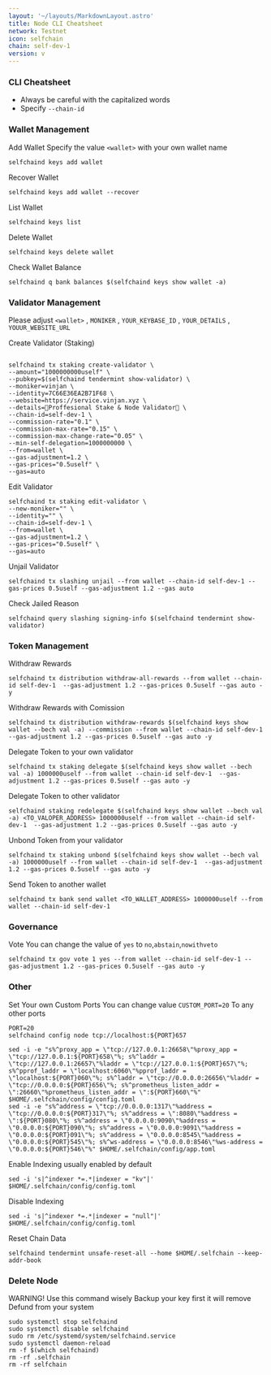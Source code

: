 ```yaml
---
layout: '~/layouts/MarkdownLayout.astro'
title: Node CLI Cheatsheet
network: Testnet
icon: selfchain
chain: self-dev-1
version: v
---
```


### CLI Cheatsheet

- Always be careful with the capitalized words
- Specify `--chain-id`

### Wallet Management

Add Wallet
Specify the value `<wallet>` with your own wallet name

```
selfchaind keys add wallet
```

Recover Wallet
```
selfchaind keys add wallet --recover
```

List Wallet
```
selfchaind keys list
```

Delete Wallet
```
selfchaind keys delete wallet
```

Check Wallet Balance
```
selfchaind q bank balances $(selfchaind keys show wallet -a)
```

### Validator Management

Please adjust `<wallet>` , `MONIKER` , `YOUR_KEYBASE_ID` , `YOUR_DETAILS` , `YOUUR_WEBSITE_URL`

Create Validator (Staking)
```

selfchaind tx staking create-validator \
--amount="1000000000uself" \
--pubkey=$(selfchaind tendermint show-validator) \
--moniker=vinjan \
--identity=7C66E36EA2B71F68 \
--website=https://service.vinjan.xyz \
--details=🎉Proffesional Stake & Node Validator🎉 \
--chain-id=self-dev-1 \
--commission-rate="0.1" \
--commission-max-rate="0.15" \
--commission-max-change-rate="0.05" \
--min-self-delegation=1000000000 \
--from=wallet \
--gas-adjustment=1.2 \
--gas-prices="0.5uself" \
--gas=auto
```

Edit Validator
```
selfchaind tx staking edit-validator \
--new-moniker="" \
--identity="" \
--chain-id=self-dev-1 \
--from=wallet \
--gas-adjustment=1.2 \
--gas-prices="0.5uself" \
--gas=auto
```


Unjail Validator
```
selfchaind tx slashing unjail --from wallet --chain-id self-dev-1 --gas-prices 0.5uself --gas-adjustment 1.2 --gas auto
```

Check Jailed Reason
```
selfchaind query slashing signing-info $(selfchaind tendermint show-validator)
```

### Token Management

Withdraw Rewards
```
selfchaind tx distribution withdraw-all-rewards --from wallet --chain-id self-dev-1  --gas-adjustment 1.2 --gas-prices 0.5uself --gas auto -y
```

Withdraw Rewards with Comission
```
selfchaind tx distribution withdraw-rewards $(selfchaind keys show wallet --bech val -a) --commission --from wallet --chain-id self-dev-1  --gas-adjustment 1.2 --gas-prices 0.5uself --gas auto -y
```

Delegate Token to your own validator
```
selfchaind tx staking delegate $(selfchaind keys show wallet --bech val -a) 1000000uself --from wallet --chain-id self-dev-1  --gas-adjustment 1.2 --gas-prices 0.5uself --gas auto -y
```

Delegate Token to other validator
```
selfchaind staking redelegate $(selfchaind keys show wallet --bech val -a) <TO_VALOPER_ADDRESS> 1000000uself --from wallet --chain-id self-dev-1  --gas-adjustment 1.2 --gas-prices 0.5uself --gas auto -y
```

Unbond Token from your validator
```
selfchaind tx staking unbond $(selfchaind keys show wallet --bech val -a) 1000000uself --from wallet --chain-id self-dev-1  --gas-adjustment 1.2 --gas-prices 0.5uself --gas auto -y
```

Send Token to another wallet
```
selfchaind tx bank send wallet <TO_WALLET_ADDRESS> 1000000uself --from wallet --chain-id self-dev-1
```

### Governance 

Vote
You can change the value of `yes` to `no`,`abstain`,`nowithveto`

```
selfchaind tx gov vote 1 yes --from wallet --chain-id self-dev-1 --gas-adjustment 1.2 --gas-prices 0.5uself --gas auto -y
```

### Other

Set Your own Custom Ports
You can change value `CUSTOM_PORT=20` To any other ports
```
PORT=20
selfchaind config node tcp://localhost:${PORT}657
```
```
sed -i -e "s%^proxy_app = \"tcp://127.0.0.1:26658\"%proxy_app = \"tcp://127.0.0.1:${PORT}658\"%; s%^laddr = \"tcp://127.0.0.1:26657\"%laddr = \"tcp://127.0.0.1:${PORT}657\"%; s%^pprof_laddr = \"localhost:6060\"%pprof_laddr = \"localhost:${PORT}060\"%; s%^laddr = \"tcp://0.0.0.0:26656\"%laddr = \"tcp://0.0.0.0:${PORT}656\"%; s%^prometheus_listen_addr = \":26660\"%prometheus_listen_addr = \":${PORT}660\"%" $HOME/.selfchain/config/config.toml
sed -i -e "s%^address = \"tcp://0.0.0.0:1317\"%address = \"tcp://0.0.0.0:${PORT}317\"%; s%^address = \":8080\"%address = \":${PORT}080\"%; s%^address = \"0.0.0.0:9090\"%address = \"0.0.0.0:${PORT}090\"%; s%^address = \"0.0.0.0:9091\"%address = \"0.0.0.0:${PORT}091\"%; s%^address = \"0.0.0.0:8545\"%address = \"0.0.0.0:${PORT}545\"%; s%^ws-address = \"0.0.0.0:8546\"%ws-address = \"0.0.0.0:${PORT}546\"%" $HOME/.selfchain/config/app.toml
```

Enable Indexing usually enabled by default
```
sed -i 's|^indexer *=.*|indexer = "kv"|' $HOME/.selfchain/config/config.toml
```

Disable Indexing
```
sed -i 's|^indexer *=.*|indexer = "null"|' $HOME/.selfchain/config/config.toml
```

Reset Chain Data
```
selfchaind tendermint unsafe-reset-all --home $HOME/.selfchain --keep-addr-book
```

### Delete Node

WARNING! Use this command wisely 
Backup your key first it will remove Defund from your system

```
sudo systemctl stop selfchaind
sudo systemctl disable selfchaind
sudo rm /etc/systemd/system/selfchaind.service
sudo systemctl daemon-reload
rm -f $(which selfchaind)
rm -rf .selfchain
rm -rf selfchain
```
